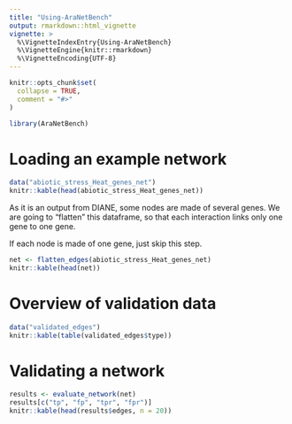 ```yaml
---
title: "Using-AraNetBench"
output: rmarkdown::html_vignette
vignette: >
  %\VignetteIndexEntry{Using-AraNetBench}
  %\VignetteEngine{knitr::rmarkdown}
  %\VignetteEncoding{UTF-8}
---
```


```r
knitr::opts_chunk$set(
  collapse = TRUE,
  comment = "#>"
)
```

```r
library(AraNetBench)
```

# Loading an example network

```r
data("abiotic_stress_Heat_genes_net")
knitr::kable(head(abiotic_stress_Heat_genes_net))
```

As it is an output from DIANE, some nodes are made of several genes.
We are going to "flatten" this dataframe, so that each interaction links only one gene to one gene.

If each node is made of one gene, just skip this step.

```r
net <- flatten_edges(abiotic_stress_Heat_genes_net)
knitr::kable(head(net))
```


# Overview of validation data

```r
data("validated_edges")
knitr::kable(table(validated_edges$type))
```


# Validating a network


```r
results <- evaluate_network(net)
results[c("tp", "fp", "tpr", "fpr")]
knitr::kable(head(results$edges, n = 20))
```

